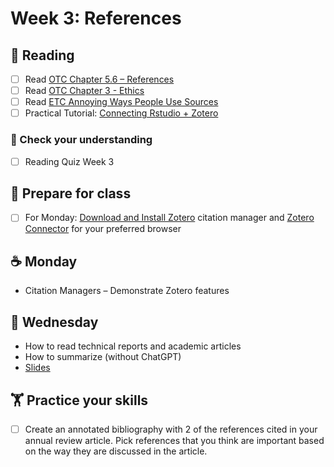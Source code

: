 # Week 3: References
  
## 📖 Reading

  - [ ] Read [OTC Chapter 5.6 – References](https://alg.manifoldapp.org/read/open-technical-communication/section/d9202f07-41a2-4dc9-8b29-486e164c1775)  
- [ ] Read [OTC Chapter 3 - Ethics](https://alg.manifoldapp.org/read/open-technical-communication/section/8b530f4b-5942-4071-845a-0a138601da10)  
- [ ] Read [ETC Annoying Ways People Use Sources](https://wisc.pb.unizin.org/opencomp/chapter/annoying-ways-people-use-sources/)
- [ ] Practical Tutorial: [Connecting Rstudio + Zotero](https://gsverhoeven.github.io/post/zotero-rmarkdown-csl/)

### 🎯 Check your understanding

- [ ] Reading Quiz Week 3

## 🥣 Prepare for class

- [ ] For Monday: [Download and Install Zotero](https://www.zotero.org/) citation manager and [Zotero Connector](https://www.zotero.org/download/connectors) for your preferred browser

## ☕ Monday

- Citation Managers – Demonstrate Zotero features 

  
## 🐪 Wednesday

- How to read technical reports and academic articles
- How to summarize (without ChatGPT)
- [Slides](../slides/03-reading-summarizing.qmd)

##  🏋️ Practice your skills

- [ ] Create an annotated bibliography with 2 of the references cited in your annual review article. Pick references that you think are important based on the way they are discussed in the article.

